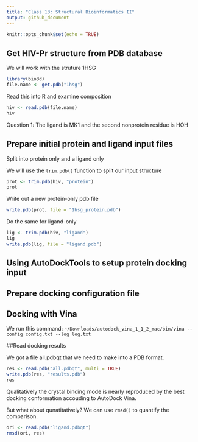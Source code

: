 ```yaml
---
title: "Class 13: Structural Bioinformatics II"
output: github_document
---
```


```r
knitr::opts_chunk$set(echo = TRUE)
```

## Get HIV-Pr structure from PDB database

We will work with the struture 1HSG

```r
library(bio3d)
file.name <- get.pdb("1hsg")
```

Read this into R and examine composition

```r
hiv <- read.pdb(file.name)
hiv
```

Question 1: The ligand is MK1 and the second nonprotein residue is HOH

## Prepare initial protein and ligand input files

Split into protein only and a ligand only

We will use the `trim.pdb()` function to split our input structure

```r
prot <- trim.pdb(hiv, "protein")
prot
```

Write out a new protein-only pdb file

```r
write.pdb(prot, file = "1hsg_protein.pdb")
```

Do the same for ligand-only

```r
lig <- trim.pdb(hiv, "ligand")
lig
write.pdb(lig, file = "ligand.pdb")
```

## Using AutoDockTools to setup protein docking input

## Prepare docking configuration file

## Docking with Vina
We run this command:
`~/Downloads/autodock_vina_1_1_2_mac/bin/vina --config config.txt --log log.txt`

##Read docking results

We got a file all.pdbqt that we need to make into a PDB format.

```r
res <- read.pdb("all.pdbqt", multi = TRUE)
write.pdb(res, "results.pdb")
res
```

Qualitatively the crystal binding mode is nearly reproduced by the best docking conformation accouding to AutoDock Vina.

But what about qunatitatively? We can use `rmsd()` to quantify the comparison. 

```r
ori <- read.pdb("ligand.pdbqt")
rmsd(ori, res)
```

